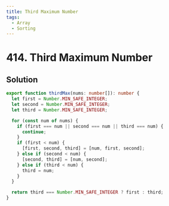 ```yaml
---
title: Third Maximum Number
tags:
  - Array
  - Sorting
---
```


# 414. Third Maximum Number

<Badges>
  <LevelBadge level="easy" />
  <TopicBadge name="Array" slug="array" />
  <TopicBadge name="Sorting" slug="sorting" />
</Badges>

## Solution

```typescript filename="solution.ts" copy
export function thirdMax(nums: number[]): number {
  let first = Number.MIN_SAFE_INTEGER;
  let second = Number.MIN_SAFE_INTEGER;
  let third = Number.MIN_SAFE_INTEGER;

  for (const num of nums) {
    if (first === num || second === num || third === num) {
      continue;
    }
    if (first < num) {
      [first, second, third] = [num, first, second];
    } else if (second < num) {
      [second, third] = [num, second];
    } else if (third < num) {
      third = num;
    }
  }

  return third === Number.MIN_SAFE_INTEGER ? first : third;
}
```

<ProblemLink
  codingSite="leetcode"
  href="https://leetcode.com/problems/third-maximum-number"
  title="Third Maximum Number"
/>
